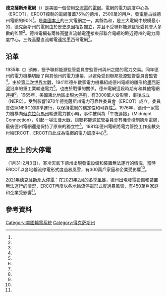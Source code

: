 {{NoteTA
|G1 = USState
}}
'''德克薩斯州電網'''（{{lang-en|Texas Interconnection}}）是美國一個使用[[交流電|交流電]]的[[電網|電網]]。電網的電力調度中心為{{link-en|德克薩斯州電力可靠性委員會|Electric Reliability Council of Texas}}（ERCOT），ERCOT控制的電網覆蓋75%的德州，2500萬的用戶，發電量占據德州電網的90%<ref name="ercot01"/>。是[[美國本土|美國本土]]的三大電網之一，其餘為{{link-en|西部聯合電網|Western Interconnection}}和{{link-en|東部聯合電網|Eastern Interconnection}}，是三大電網中規模最小的，德克薩斯州的電網由於歷史原因相對獨立，并且不受聯邦能源監管委員會大多數的監管<ref name="slate"/>。德州電網有兩條[[高壓直流輸電|高壓直流輸電]]連接東部聯合電網的臨近德州的電力調度中心{{link-en|西南電力庫|Southwest Power Pool}}，三條高壓直流輸電連接墨西哥電網<ref name="TSDOS UTA"/>。

== 沿革 ==
1935年《{{link-en|聯邦能源法|Federal Power Act}}》頒佈，授予聯邦能源監管委員會監管州與州之間的電力交易。同年德州的電力機構切斷了與其他州的電力連接，以避免受到聯邦能源監管委員會監管<ref name="texastribune"/>。由於[[第二次世界大戰|第二次世界大戰]]，1941年德州數家電力機構組成德州電網的雛形給[[墨西哥灣|墨西哥灣]]沿岸的重工業輸送電力<ref name="tcaptx"/>。也由於戰爭的關係，德州電網這段時期有和其他電網連接<ref name="texastribune"/>。1965年，美國東北地區出現[[1965年北美大停电|大停电]]，有3000萬人受影響，事後成立{{link-en|北美電力可靠性公司|North American Electric Reliability Corporation}}（NERC）。受到影響1970年德克薩斯州電力可靠性委員會（ERCOT）成立，委員會依照NERC的標準運行，以保持電網的穩定性和可靠性<ref name="tcaptx"/>。1976年，德州一家電力機構向[[俄克拉荷馬州|俄克拉荷馬州]]輸送電力數小時，事件被稱為「午夜連接」（Midnight Connection），引起一場法律大戰，讓聯邦能源監管委員會有機會控制德州電網，最後德州電網還是保持了原來的獨立性<ref name="Midnight Connection"/>。1981年德州電網將電力管控工作全數交付給ERCOT，ERCOT自此成為電網的電力調度中心<ref name="tcaptx"/>。

== 歷史上的大停電 ==
{{link-en|2011年土撥鼠日暴風雪|2011 Groundhog Day blizzard}}（1月31-2月3日），寒冷天氣下德州出現發電設備和裝置無法運行的情況，當時ERCOT以各地輪流停電形式度過暴風雪，有300萬戶家庭和企業受影響<ref name="reuters01"/>。

[[2021年德克薩斯州大停電|2021年德克薩斯州大停電]]：在[[2021年北美冬季風暴_(2月13－17日)|2021年2月的冬季風暴]]，德州出現發電設備和裝置無法運行的情況，ERCOT再度以各地輪流停電形式度過暴風雪，有450萬戶家庭和企業受影響<ref name="texastribune01"/>。

== 參考資料 ==
{{Reflist|2|refs=
<ref name="ercot01">{{cite web |title=Quick Facts |url=http://www.ercot.com/content/wcm/lists/144926/ERCOT_Quick_Facts_8818.pdf |website=ERCOT |accessdate=2021-03-02 |archiveurl=https://web.archive.org/web/20210217031415/http://www.ercot.com/content/wcm/lists/144926/ERCOT_Quick_Facts_8818.pdf |archivedate=2018-09-13 |language=en |date=2018-08}}</ref>
<ref name="slate">{{cite news |last1=Koerner |first1=Brendan |title=Why Texas has its own power grid. |url=https://slate.com/news-and-politics/2003/08/why-texas-has-its-own-power-grid.html |accessdate=2021-03-02 |work=Slate Magazine |date=2003-08-18 |language=en |archive-date=2021-02-18 |archive-url=https://web.archive.org/web/20210218153639/https://slate.com/news-and-politics/2003/08/why-texas-has-its-own-power-grid.html |dead-url=no }}</ref>
<ref name="TSDOS UTA">{{cite web |author1=Sr. Director |title=The (Continuing) Evolution of the ERCOT System |url=https://tsdos.org/media/presentation/Dan%20Woodfin-%20Evolution%20of%20the%20ERCOT%20Grid.pdf |website=TSDOS UTA |accessdate=2021-03-02 |language=en}}</ref>
<ref name="texastribune">{{cite news |last1=Galbraith |first1=Kate |title=Texplainer: Why does Texas have its own power grid? |url=https://www.texastribune.org/2011/02/08/texplainer-why-does-texas-have-its-own-power-grid/ |accessdate=2021-03-03 |work=The Texas Tribune |date=2011-02-08 |language=en |archive-date=2021-03-03 |archive-url=https://web.archive.org/web/20210303081955/https://www.texastribune.org/2011/02/08/texplainer-why-does-texas-have-its-own-power-grid/ |dead-url=no }}</ref>
<ref name="tcaptx">{{cite book |title=THE STORY OF ERCOT |date=2011-02 |url=http://tcaptx.com/downloads/THE-STORY-OF-ERCOT.pdf |accessdate=2021-03-03}}</ref>
<ref name="Midnight Connection">{{cite journal |last1=Cudahy |first1=Richard D. |title=The Second Battle of the Alamo: The Midnight Connection |journal=Natural Resources & Environment |date=1995 |volume=10 |issue=1 |pages=56–87 |url=https://www.jstor.org/stable/40923434 |accessdate=2021-03-03 |issn=0882-3812}}</ref>
<ref name="reuters01">{{cite news |author1=Tim McLaughlin |author2=Stephanie Kelly |title=Why a predictable cold snap crippled the Texas power grid |url=https://www.reuters.com/article/us-usa-weather-texas-power-insight-idUSKBN2AL00N |accessdate=2021-02-23 |work=Reuters |date=2021-02-21 |language=en |archive-date=2021-03-03 |archive-url=https://web.archive.org/web/20210303070353/https://www.reuters.com/article/us-usa-weather-texas-power-insight-idUSKBN2AL00N |dead-url=no }}</ref>
<ref name="texastribune01">{{cite news |last1=Pollock |first1=Cassandra |title=Gov. Greg Abbott says power is almost fully restored statewide and grocery stores will soon be restocked |url=https://www.texastribune.org/2021/02/21/texas-power-outage-grocery-stores-greg-abbott/ |accessdate=2021-02-22 |work=The Texas Tribune |date=2021-02-21 |language=en |archive-date=2021-03-03 |archive-url=https://web.archive.org/web/20210303082002/https://www.texastribune.org/2021/02/21/texas-power-outage-grocery-stores-greg-abbott/ |dead-url=no }}</ref>

}}

[[Category:美國輸電系統|Category:美國輸電系統]]
[[Category:得克萨斯州|Category:得克萨斯州]]